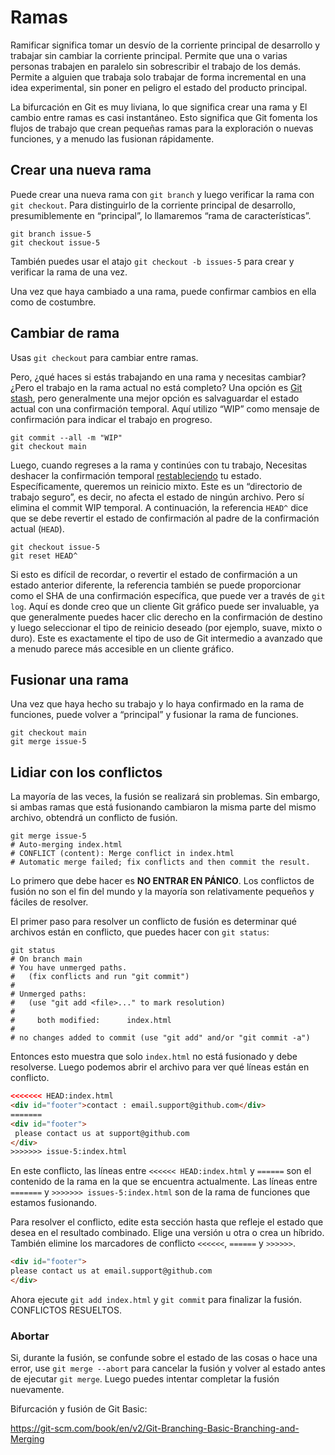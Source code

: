 # Ramas {#sec-git-branches}

Ramificar significa tomar un desvío de la corriente principal de desarrollo y
trabajar sin cambiar la corriente principal.
Permite que una o varias personas trabajen en paralelo sin sobrescribir el trabajo de los demás.
Permite a alguien que trabaja solo trabajar de forma incremental en una idea experimental, sin poner en peligro el estado del producto principal.

La bifurcación en Git es muy liviana, lo que significa crear una rama y
El cambio entre ramas es casi instantáneo.
Esto significa que Git fomenta los flujos de trabajo que crean pequeñas ramas para la exploración o nuevas funciones, y a menudo las fusionan rápidamente.

## Crear una nueva rama

Puede crear una nueva rama con `git branch` y luego verificar la rama con `git checkout`.
Para distinguirlo de la corriente principal de desarrollo, presumiblemente en "principal", lo llamaremos "rama de características".

```console
git branch issue-5
git checkout issue-5
```

También puedes usar el atajo `git checkout -b issues-5` para crear y verificar la rama de una vez.

Una vez que haya cambiado a una rama, puede confirmar cambios en ella como de costumbre.

## Cambiar de rama

Usas `git checkout` para cambiar entre ramas.

Pero, ¿qué haces si estás trabajando en una rama y necesitas cambiar?
¿Pero el trabajo en la rama actual no está completo?
Una opción es [Git stash](https://git-scm.com/book/en/v2/ch00/_git_stashing), pero generalmente una mejor opción es salvaguardar el estado actual con una confirmación temporal.
Aquí utilizo "WIP" como mensaje de confirmación para indicar el trabajo en progreso.

```console
git commit --all -m "WIP"
git checkout main
```

Luego, cuando regreses a la rama y continúes con tu trabajo,
Necesitas deshacer la confirmación temporal [restableciendo](#sec-reset) tu estado.
Específicamente, queremos un reinicio mixto.
Este es un "directorio de trabajo seguro", es decir, no afecta el estado de ningún archivo.
Pero sí elimina el commit WIP temporal.
A continuación, la referencia `HEAD^` dice que se debe revertir el estado de confirmación al padre de la confirmación actual (`HEAD`).

```console
git checkout issue-5
git reset HEAD^
```

Si esto es difícil de recordar, o revertir el estado de confirmación a un estado anterior diferente, la referencia también se puede proporcionar como el SHA de una confirmación específica, que puede ver a través de `git log`.
Aquí es donde creo que un cliente Git gráfico puede ser invaluable, ya que generalmente puedes hacer clic derecho en la confirmación de destino y luego seleccionar el tipo de reinicio deseado (por ejemplo, suave, mixto o duro).
Este es exactamente el tipo de uso de Git intermedio a avanzado que a menudo parece más accesible en un cliente gráfico.

## Fusionar una rama

Una vez que haya hecho su trabajo y lo haya confirmado en la rama de funciones, puede volver a "principal" y fusionar la rama de funciones.

```console
git checkout main
git merge issue-5
```

## Lidiar con los conflictos {#sec-fusion-conflicts}

La mayoría de las veces, la fusión se realizará sin problemas.
Sin embargo, si ambas ramas que está fusionando cambiaron la misma parte del mismo archivo, obtendrá un conflicto de fusión.

```console
git merge issue-5
# Auto-merging index.html
# CONFLICT (content): Merge conflict in index.html
# Automatic merge failed; fix conflicts and then commit the result.
```

Lo primero que debe hacer es **NO ENTRAR EN PÁNICO**.
Los conflictos de fusión no son el fin del mundo y la mayoría son relativamente pequeños y fáciles de resolver.

El primer paso para resolver un conflicto de fusión es determinar qué archivos están en
conflicto, que puedes hacer con `git status`:

```shell
git status
# On branch main
# You have unmerged paths.
#   (fix conflicts and run "git commit")
# 
# Unmerged paths:
#   (use "git add <file>..." to mark resolution)
# 
#     both modified:      index.html
# 
# no changes added to commit (use "git add" and/or "git commit -a")
```

Entonces esto muestra que solo `index.html` no está fusionado y debe resolverse.
Luego podemos abrir el archivo para ver qué líneas están en conflicto.

```html
<<<<<<< HEAD:index.html
<div id="footer">contact : email.support@github.com</div>
=======
<div id="footer">
 please contact us at support@github.com
</div>
>>>>>>> issue-5:index.html
```

En este conflicto, las líneas entre `<<<<<< HEAD:index.html` y `======` son
el contenido de la rama en la que se encuentra actualmente.
Las líneas entre `=======` y `>>>>>>> issues-5:index.html` son de la rama de funciones que estamos fusionando.

Para resolver el conflicto, edite esta sección hasta que refleje el estado que desea en el resultado combinado.
Elige una versión u otra o crea un híbrido.
También elimine los marcadores de conflicto `<<<<<<`, `======` y `>>>>>>`.

```html
<div id="footer">
please contact us at email.support@github.com
</div>
```

Ahora ejecute `git add index.html` y `git commit` para finalizar la fusión.
CONFLICTOS RESUELTOS.

### Abortar

Si, durante la fusión, se confunde sobre el estado de las cosas o hace una
error, use `git merge --abort` para cancelar la fusión y volver al estado
antes de ejecutar `git merge`.
Luego puedes intentar completar la fusión nuevamente.

Bifurcación y fusión de Git Basic:

<https://git-scm.com/book/en/v2/Git-Branching-Basic-Branching-and-Merging>
